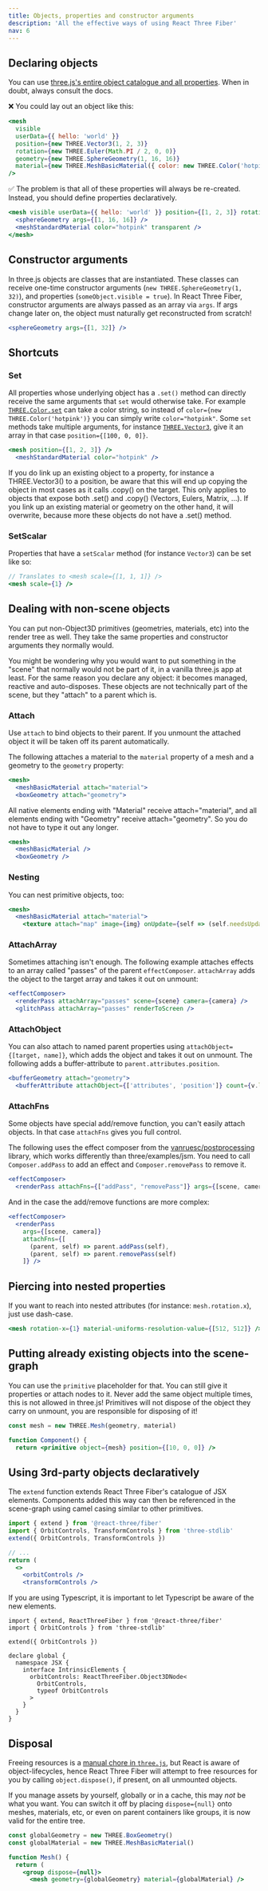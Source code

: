 ```yaml
---
title: Objects, properties and constructor arguments
description: 'All the effective ways of using React Three Fiber'
nav: 6
---
```


## Declaring objects

You can use [three.js's entire object catalogue and all properties](https://threejs.org/docs). When in doubt, always consult the docs.

❌ You could lay out an object like this:

```jsx
<mesh
  visible
  userData={{ hello: 'world' }}
  position={new THREE.Vector3(1, 2, 3)}
  rotation={new THREE.Euler(Math.PI / 2, 0, 0)}
  geometry={new THREE.SphereGeometry(1, 16, 16)}
  material={new THREE.MeshBasicMaterial({ color: new THREE.Color('hotpink'), transparent: true })}
/>
```

✅ The problem is that all of these properties will always be re-created. Instead, you should define properties declaratively.

```jsx
<mesh visible userData={{ hello: 'world' }} position={[1, 2, 3]} rotation={[Math.PI / 2, 0, 0]}>
  <sphereGeometry args={[1, 16, 16]} />
  <meshStandardMaterial color="hotpink" transparent />
</mesh>
```

## Constructor arguments

In three.js objects are classes that are instantiated. These classes can receive one-time constructor arguments (`new THREE.SphereGeometry(1, 32)`), and properties (`someObject.visible = true`). In React Three Fiber, constructor arguments are always passed as an array via `args`. If args change later on, the object must naturally get reconstructed from scratch!

```jsx
<sphereGeometry args={[1, 32]} />
```

## Shortcuts

### Set

All properties whose underlying object has a `.set()` method can directly receive the same arguments that `set` would otherwise take. For example [`THREE.Color.set`](https://threejs.org/docs/#api/en/math/Color.set) can take a color string, so instead of `color={new THREE.Color('hotpink')}` you can simply write `color="hotpink"`. Some `set` methods take multiple arguments, for instance [`THREE.Vector3`](https://threejs.org/docs/#api/en/math/Vector3.set), give it an array in that case `position={[100, 0, 0]}`.

```jsx
<mesh position={[1, 2, 3]} />
  <meshStandardMaterial color="hotpink" />
```

<Hint>
  If you do link up an existing object to a property, for instance a THREE.Vector3() to a position, be aware that this
  will end up copying the object in most cases as it calls .copy() on the target. This only applies to objects that
  expose both .set() and .copy() (Vectors, Eulers, Matrix, ...). If you link up an existing material or geometry on the
  other hand, it will overwrite, because more these objects do not have a .set() method.
</Hint>

### SetScalar

Properties that have a `setScalar` method (for instance `Vector3`) can be set like so:

```jsx
// Translates to <mesh scale={[1, 1, 1]} />
<mesh scale={1} />
```

## Dealing with non-scene objects

You can put non-Object3D primitives (geometries, materials, etc) into the render tree as well. They take the same properties and constructor arguments they normally would.

You might be wondering why you would want to put something in the "scene" that normally would not be part of it, in a vanilla three.js app at least. For the same reason you declare any object: it becomes managed, reactive and auto-disposes. These objects are not technically part of the scene, but they "attach" to a parent which is.

### Attach

Use `attach` to bind objects to their parent. If you unmount the attached object it will be taken off its parent automatically.

The following attaches a material to the `material` property of a mesh and a geometry to the `geometry` property:

```jsx
<mesh>
  <meshBasicMaterial attach="material">
  <boxGeometry attach="geometry">
```

<Hint>
  All native elements ending with "Material" receive attach="material", and all elements ending with "Geometry" receive
  attach="geometry". So you do not have to type it out any longer.
</Hint>

```jsx
<mesh>
  <meshBasicMaterial />
  <boxGeometry />
```

### Nesting

You can nest primitive objects, too:

```jsx
<mesh>
  <meshBasicMaterial attach="material">
    <texture attach="map" image={img} onUpdate={self => (self.needsUpdate = true)} />
```

### AttachArray

Sometimes attaching isn't enough. The following example attaches effects to an array called "passes" of the parent `effectComposer`. `attachArray` adds the object to the target array and takes it out on unmount:

```jsx
<effectComposer>
  <renderPass attachArray="passes" scene={scene} camera={camera} />
  <glitchPass attachArray="passes" renderToScreen />
```

### AttachObject

You can also attach to named parent properties using `attachObject={[target, name]}`, which adds the object and takes it out on unmount. The following adds a buffer-attribute to `parent.attributes.position`.

```jsx
<bufferGeometry attach="geometry">
  <bufferAttribute attachObject={['attributes', 'position']} count={v.length / 3} array={v} itemSize={3} />
```

### AttachFns

Some objects have special add/remove function, you can't easily attach objects. In that case `attachFns` gives you full control.

The following uses the effect composer from the [vanruesc/postprocessing](https://github.com/vanruesc/postprocessing) library, which works differently than three/examples/jsm. You need to call `Composer.addPass` to add an effect and `Composer.removePass` to remove it.

```jsx
<effectComposer>
  <renderPass attachFns={["addPass", "removePass"]} args={[scene, camera]} />
```

And in the case the add/remove functions are more complex:

```jsx
<effectComposer>
  <renderPass
    args={[scene, camera]}
    attachFns={[
      (parent, self) => parent.addPass(self),
      (parent, self) => parent.removePass(self)
    ]} />
```

## Piercing into nested properties

If you want to reach into nested attributes (for instance: `mesh.rotation.x`), just use dash-case.

```jsx
<mesh rotation-x={1} material-uniforms-resolution-value={[512, 512]} />
```

## Putting already existing objects into the scene-graph

You can use the `primitive` placeholder for that. You can still give it properties or attach nodes to it. Never add the same object multiple times, this is not allowed in three.js! Primitives will not dispose of the object they carry on unmount, you are responsible for disposing of it!

```jsx
const mesh = new THREE.Mesh(geometry, material)

function Component() {
  return <primitive object={mesh} position={[10, 0, 0]} />
```

## Using 3rd-party objects declaratively

The `extend` function extends React Three Fiber's catalogue of JSX elements. Components added this way can then be referenced in the scene-graph using camel casing similar to other primitives.

```jsx
import { extend } from '@react-three/fiber'
import { OrbitControls, TransformControls } from 'three-stdlib'
extend({ OrbitControls, TransformControls })

// ...
return (
  <>
    <orbitControls />
    <transformControls />
```

If you are using Typescript, it is important to let Typescript be aware of the new elements.

```tsx
import { extend, ReactThreeFiber } from '@react-three/fiber'
import { OrbitControls } from 'three-stdlib'

extend({ OrbitControls })

declare global {
  namespace JSX {
    interface IntrinsicElements {
      orbitControls: ReactThreeFiber.Object3DNode<
        OrbitControls,
        typeof OrbitControls
      >
    }
  }
}
```



## Disposal

Freeing resources is a [manual chore in `three.js`](https://threejs.org/docs/#manual/en/introduction/How-to-dispose-of-objects), but React is aware of object-lifecycles, hence React Three Fiber will attempt to free resources for you by calling `object.dispose()`, if present, on all unmounted objects.

If you manage assets by yourself, globally or in a cache, this may _not_ be what you want. You can switch it off by placing `dispose={null}` onto meshes, materials, etc, or even on parent containers like groups, it is now valid for the entire tree.

```jsx
const globalGeometry = new THREE.BoxGeometry()
const globalMaterial = new THREE.MeshBasicMaterial()

function Mesh() {
  return (
    <group dispose={null}>
      <mesh geometry={globalGeometry} material={globalMaterial} />
```
